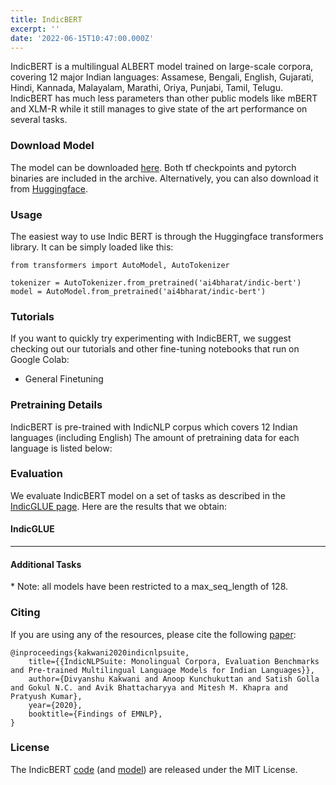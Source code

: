 ```yaml
---
title: IndicBERT
excerpt: ''
date: '2022-06-15T10:47:00.000Z'
---
```


IndicBERT is a multilingual ALBERT model trained on large-scale corpora, covering 12 major Indian languages: Assamese, Bengali, English, Gujarati, Hindi, Kannada, Malayalam, Marathi, Oriya, Punjabi, Tamil, Telugu. IndicBERT has much less parameters than other public models like mBERT and XLM-R while it still manages to give state of the art performance on several tasks.

### Download Model

The model can be downloaded [here](https://storage.googleapis.com/ai4bharat-public-indic-nlp-corpora/models/indic-bert-v1.tar.gz). Both tf checkpoints and pytorch binaries are included in the archive. Alternatively, you can also download it from [Huggingface](https://huggingface.co/ai4bharat/indic-bert).

### Usage

The easiest way to use Indic BERT is through the Huggingface transformers library. It can be simply loaded like this:

```
from transformers import AutoModel, AutoTokenizer

tokenizer = AutoTokenizer.from_pretrained('ai4bharat/indic-bert')
model = AutoModel.from_pretrained('ai4bharat/indic-bert')

```

### Tutorials

If you want to quickly try experimenting with IndicBERT, we suggest checking out our tutorials and other fine-tuning notebooks that run on Google Colab:

*   General Finetuning 

### Pretraining Details

IndicBERT is pre-trained with IndicNLP corpus which covers 12 Indian languages (including English) The amount of pretraining data for each language is listed below:

### Evaluation

We evaluate IndicBERT model on a set of tasks as described in the [IndicGLUE page](https://indicnlp.ai4bharat.org/indic-glue). Here are the results that we obtain:

#### IndicGLUE

***

#### Additional Tasks

\* Note: all models have been restricted to a max\_seq\_length of 128.

### Citing

If you are using any of the resources, please cite the following [paper](https://aclanthology.org/2020.findings-emnlp.445):

```
@inproceedings{kakwani2020indicnlpsuite,
    title={{IndicNLPSuite: Monolingual Corpora, Evaluation Benchmarks and Pre-trained Multilingual Language Models for Indian Languages}},
    author={Divyanshu Kakwani and Anoop Kunchukuttan and Satish Golla and Gokul N.C. and Avik Bhattacharyya and Mitesh M. Khapra and Pratyush Kumar},
    year={2020},
    booktitle={Findings of EMNLP},
}

```

### License

The IndicBERT [code](https://github.com/AI4Bharat/indic-bert) (and [model](https://huggingface.co/ai4bharat/indic-bert)) are released under the MIT License.
